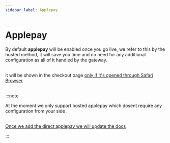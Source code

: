 ```yaml
---
sidebar_label: Applepay
---
```


# Applepay

By default **applepay** will be enabled once you go live, we refer to this by the hosted method, it will save you time and no need for any additional configuration as all of it handled by the gateway.<br></br>

it will be shown in the checkout page <highlight color = 'grey'><u> only if it's opened through Safari Browser</u></highlight> <br></br>

:::note

At the moment we only support hosted applepay which dosent require any configuration from your side .<br></br>

<u>Once we add the direct applepay we will update the docs</u>

:::
